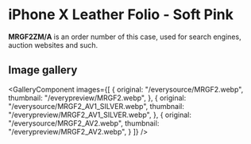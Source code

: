 
# iPhone X Leather Folio - Soft Pink

<Callout type='info' emoji='👉🏻'>**MRGF2ZM/A** is an order number of this case, used for search engines, auction websites and such.</Callout>

## Image gallery

<GalleryComponent
    images={[
      {
        original: "/everysource/MRGF2.webp",
        thumbnail: "/everypreview/MRGF2.webp",
      },
      {
        original: "/everysource/MRGF2_AV1_SILVER.webp",
        thumbnail: "/everypreview/MRGF2_AV1_SILVER.webp",
      },
      {
        original: "/everysource/MRGF2_AV2.webp",
        thumbnail: "/everypreview/MRGF2_AV2.webp",
      }
    ]}
  />
